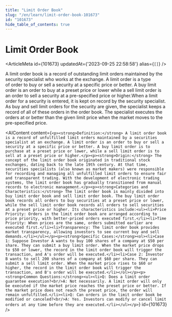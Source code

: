 ```yaml
---
title: "Limit Order Book"
slug: "/en/learn/limit-order-book-101673"
id: "101673"
hide_table_of_contents: true
---
```



# Limit Order Book

<ArticleMeta id={101673} updatedAt={'2023-09-25 22:58:58'} alias={`[]`} />
<div className='border-solid border-b border-t-0 my-4 border-[var(--ifm-color-gray-300)]' />

A limit order book is a record of outstanding limit orders maintained by the security specialist who works at the exchange. A limit order is a type of order to buy or sell a security at a specific price or better. A buy limit order is an order to buy at a preset price or lower while a sell limit order is an order to sell a security at a pre-specified price or higher.When a limit order for a security is entered, it is kept on record by the security specialist. As buy and sell limit orders for the security are given, the specialist keeps a record of all of these orders in the order book. The specialist executes the orders at or better than the given limit price when the market moves to the pre-specified price.

<AIContent content={`<p><strong>Definition:</strong> A limit order book is a record of unfulfilled limit orders maintained by a securities specialist at an exchange. A limit order is an order to buy or sell a security at a specific price or better. A buy limit order is to purchase at a preset price or lower, while a sell limit order is to sell at a preset price or higher.</p><p><strong>Origin:</strong> The concept of the limit order book originated in traditional stock exchanges, dating back to the late 19th century. At that time, securities specialists (also known as market makers) were responsible for recording and managing all unfulfilled limit orders to ensure fair and transparent trading. With the development of electronic trading systems, the limit order book has gradually transitioned from manual records to electronic management.</p><p><strong>Categories and Characteristics:</strong> The limit order book is mainly divided into buy limit order book and sell limit order book. The buy limit order book records all orders to buy securities at a preset price or lower, while the sell limit order book records all orders to sell securities at a preset price or higher. Its characteristics include:<ul><li>Price Priority: Orders in the limit order book are arranged according to price priority, with better-priced orders executed first.</li><li>Time Priority: When prices are the same, orders submitted earlier are executed first.</li><li>Transparency: The limit order book provides market transparency, allowing investors to see current buy and sell demands.</li></ul></p><p><strong>Specific Cases:</strong><ol><li>Case 1: Suppose Investor A wants to buy 100 shares of a company at $50 per share. They can submit a buy limit order. When the market price drops to $50 or lower, the record in the limit order book will trigger the transaction, and A's order will be executed.</li><li>Case 2: Investor B wants to sell 200 shares of a company at $60 per share. They can submit a sell limit order. When the market price rises to $60 or higher, the record in the limit order book will trigger the transaction, and B's order will be executed.</li></ol></p><p><strong>Common Questions:</strong><ul><li>Q: Does a limit order guarantee execution?<br/>A: Not necessarily. A limit order will only be executed if the market price reaches the preset price or better. If the market price does not reach the preset price, the order will remain unfulfilled.</li><li>Q: Can orders in the limit order book be modified or canceled?<br/>A: Yes. Investors can modify or cancel limit orders at any time before they are executed.</li></ul></p>`} id={101673} />
